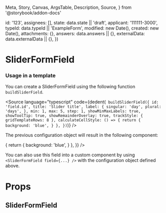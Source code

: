   Meta,
  Story,
  Canvas,
  ArgsTable,
  Description,
  Source,
} from '@storybook/addon-docs'


  id: '123',
  assignees: [],
  state: data.state || 'draft',
  applicant: '111111-3000',
  typeId: data.typeId || 'ExampleForm',
  modified: new Date(),
  created: new Date(),
  attachments: {},
  answers: data.answers || {},
  externalData: data.externalData || {},
})

<Meta title="Application System/SliderFormField" component={SliderFormField} />

# SliderFormField

### Usage in a template

You can create a SliderFormField using the following function `buildSliderField`.

<Source
  language="typescript"
  code={dedent(`
    buildSliderField({
      id: 'field.id',
      title: 'Slider title',
      label: {
        singular: 'day',
        plural: 'days',
      },
      min: 1,
      max: 5,
      step: 1,
      showMinMaxLabels: true,
      showToolTip: true,
      showRemainderOverlay: true,
      trackStyle: { gridTemplateRows: 8 },
      calculateCellStyle: () => {
        return {
          background: 'blue',
        }
      },
    })`)}
/>

The previous configuration object will result in the following component:

<Canvas>
  <Story name="Default">
    <SliderFormField
      application={createMockApplication()}
      field={{
        id: 'field.id',
        title: 'Slider title',
        label: {
          singular: 'day',
          plural: 'days',
        },
        min: 1,
        max: 5,
        step: 1,
        showMinMaxLabels: true,
        showToolTip: true,
        showRemainderOverlay: true,
        trackStyle: { gridTemplateRows: 8 },
        calculateCellStyle: () => {
          return {
            background: 'blue',
          }
        },
      }}
    />
  </Story>
</Canvas>

You can also use this field into a custom component by using `<SliderFormField field={...} />` with the configuration object defined above.

# Props

## SliderFormField

<ArgsTable of={SliderFormField} />
